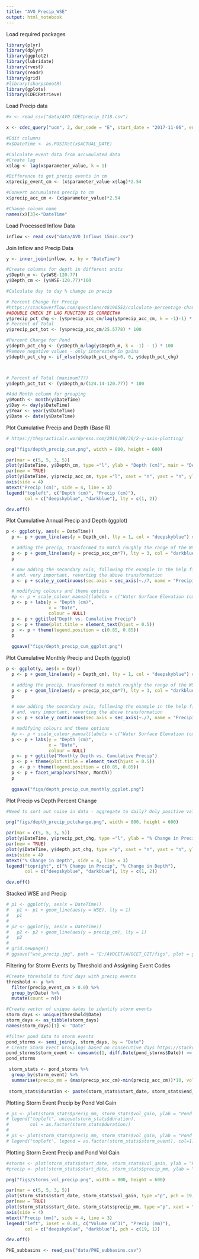 ```yaml
---
title: "AVO_Precip_WSE"
output: html_notebook
---
```


Load required packages
```r
library(plyr)
library(dplyr)
library(ggplot2)
library(lubridate)
library(rvest)
library(readr)
library(grid)
#library(sharpshootR)
library(gplots)
library(CDECRetrieve)
```
Load Precip data 
```r
#x <- read_csv("data/AVO_CDECprecip_1718.csv")

x <- cdec_query("ucm", 2, dur_code = "E", start_date = "2017-11-06", end_date = "2018-07-23")

#Edit columns
#x$DateTime <- as.POSIXct(x$ACTUAL_DATE)

#Calculate event data from accumulated data 
#Create lag 
x$lag <- lag(x$parameter_value, k = 1)

#Difference to get precip events in cm 
x$precip_event_cm <- (x$parameter_value-x$lag)*2.54

#Convert accumulated precip to cm
x$precip_acc_cm <- (x$parameter_value)*2.54

#Change column name
names(x)[3]<-"DateTime"

```


Load Processed Inflow Data
```r
inflow <- read_csv("data/AVO_Inflows_15min.csv")
```
Join Inflow and Precip Data
```r
y <- inner_join(inflow, x, by = "DateTime")

#Create columns for depth in different units
y$Depth_m <- (y$WSE-120.77)
y$Depth_cm <- (y$WSE-120.77)*100

#Calculate day to day % change in precip

# Percent Change for Precip
#https://stackoverflow.com/questions/48196552/calculate-percentage-change-in-r-using-dplyr 
##DOUBLE CHECK IF LAG FUNCTION IS CORRECT##
y$precip_pct_chg <- (y$precip_acc_cm/lag(y$precip_acc_cm, k = -1)-1) * 100
# Percent of Total
y$precip_pct_tot <- (y$precip_acc_cm/25.5778) * 100

#Percent Change for Pond
y$depth_pct_chg <- (y$Depth_m/lag(y$Depth_m, k = -1) - 1) * 100
#Remove negative values - only interested in gains
y$depth_pct_chg <- if_else(y$depth_pct_chg<0, 0, y$depth_pct_chg)



# Percent of Total (maximum???)
y$depth_pct_tot <- (y$Depth_m/(124.14-120.77)) * 100

#Add Month column for grouping 
y$Month <- month(y$DateTime)
y$Day <- day(y$DateTime)
y$Year <- year(y$DateTime)
y$Date <- date(y$DateTime)

```


Plot Cumulative Precip and Depth (Base R)
```r
# https://thepracticalr.wordpress.com/2016/08/30/2-y-axis-plotting/ 

png("figs/depth_precip_cum.png", width = 800, height = 600)

par(mar = c(5, 5, 3, 5))
plot(y$DateTime, y$Depth_cm, type ="l", ylab = "Depth (cm)", main = "Depth vs. Cumulative Precip", xlab = "Date", col = "deepskyblue")
par(new = TRUE)
plot(y$DateTime, y$precip_acc_cm, type ="l", xaxt = "n", yaxt = "n", ylab = "", xlab = "", col = "darkblue", lty = 2)
axis(side = 4)
mtext("Precip (cm)", side = 4, line = 3)
legend("topleft", c("Depth (cm)", "Precip (cm)"),
       col = c("deepskyblue", "darkblue"), lty = c(1, 2))

dev.off()
```
Plot Cumulative Annual Precip and Depth (ggplot)
```r
p <- ggplot(y, aes(x = DateTime))
  p <- p + geom_line(aes(y = Depth_cm), lty = 1, col = "deepskyblue") #+ coord_cartesian(ylim=c(120, 125))

  # adding the precip, transformed to match roughly the range of the WSE
  p <- p + geom_line(aes(y = precip_acc_cm*7), lty = 3, col = "darkblue")
  p

  # now adding the secondary axis, following the example in the help file ?scale_y_continuous
  # and, very important, reverting the above transformation
  p <- p + scale_y_continuous(sec.axis = sec_axis(~./7, name = "Precipitation (cm)"))

  # modifying colours and theme options
  #p <- p + scale_colour_manual(labels = c("Water Surface Elevation (cm)", "Precipitation (cm)"), values = c("blue","red"))
  p <- p + labs(y = "Depth (cm)",
                x = "Date",
                colour = NULL)
  p <- p + ggtitle("Depth vs. Cumulative Precip")
  p <- p + theme(plot.title = element_text(hjust = 0.5))
  p  <- p + theme(legend.position = c(0.85, 0.85))
  p
  
  ggsave("figs/depth_precip_cum_ggplot.png")
```
Plot Cumulative Monthly Precip and Depth (ggplot)
```r
p <- ggplot(y, aes(x = Day))
  p <- p + geom_line(aes(y = Depth_cm), lty = 1, col = "deepskyblue") #+ coord_cartesian(ylim=c(120, 125))

  # adding the precip, transformed to match roughly the range of the WSE
  p <- p + geom_line(aes(y = precip_acc_cm*7), lty = 3, col = "darkblue")
  p

  # now adding the secondary axis, following the example in the help file ?scale_y_continuous
  # and, very important, reverting the above transformation
  p <- p + scale_y_continuous(sec.axis = sec_axis(~./7, name = "Precipitation (cm)"))

  # modifying colours and theme options
  #p <- p + scale_colour_manual(labels = c("Water Surface Elevation (cm)", "Precipitation (cm)"), values = c("blue","red"))
  p <- p + labs(y = "Depth (cm)",
                x = "Date",
                colour = NULL)
  p <- p + ggtitle("Monthly Depth vs. Cumulative Precip")
  p <- p + theme(plot.title = element_text(hjust = 0.5))
  p  <- p + theme(legend.position = c(0.85, 0.85))
  p <- p + facet_wrap(vars(Year, Month))
  p
  
  ggsave("figs/depth_precip_cum_monthly_ggplot.png")
```




Plot Precip vs Depth Percent Change

```r
#Need to sort out noise in data - aggregate to daily? Only positive values for WSE

png("figs/depth_precip_pctchange.png", width = 800, height = 600)

par(mar = c(5, 5, 3, 5))
plot(y$DateTime, y$precip_pct_chg, type ="l", ylab = "% Change in Precip", main = "%Change Precip vs. Depth", xlab = "Date", col = "deepskyblue")
par(new = TRUE)
plot(y$DateTime, y$depth_pct_chg, type ="p", xaxt = "n", yaxt = "n", ylab = "", xlab = "", col = "darkblue", lty = 2)
axis(side = 4)
mtext("% Change in Depth", side = 4, line = 3)
legend("topright", c("% Change in Precip", "% Change in Depth"),
       col = c("deepskyblue", "darkblue"), lty = c(1, 2))

dev.off()
```


Stacked WSE and Precip
```r
# p1 <- ggplot(y, aes(x = DateTime))
#   p1 <- p1 + geom_line(aes(y = WSE), lty = 1) 
#   p1
#   
# p2 <- ggplot(y, aes(x = DateTime))
#   p2 <- p2 + geom_line(aes(y = precip_cm), lty = 1) 
#   p2
# 
# grid.newpage()
# ggsave("wse_precip.jpg", path = "E:/AVOCET/AVOCET_GIT/figs", plot = grid.draw(rbind(ggplotGrob(p1), ggplotGrob(p2), size = "last")))
```


Filtering for Storm Events by Threshold and Assigning Event Codes
```r

#Create threshold to find days with precip events
threshold <- y %>% 
  filter(precip_event_cm > 0.0) %>%
  group_by(Date) %>%
  mutate(count = n())

#Create vector of unique dates to identify storm events 
storm_days <- unique(threshold$Date)
storm_days <- as_tibble(storm_days)
names(storm_days)[1] <- "Date"

#filter pond data to storm events
pond_storms <- semi_join(y, storm_days, by = "Date")
# Create Storm Event Groupings based on consecutive days https://stackoverflow.com/questions/37342412/r-find-dates-consecutive 
pond_storms$storm_event <- cumsum(c(1, diff.Date(pond_storms$Date)) >= 3)
pond_storms

 storm_stats <- pond_storms %>% 
  group_by(storm_event) %>% 
  summarise(precip_mm = (max(precip_acc_cm)-min(precip_acc_cm))*10, vol_gain = (max(VOLUME)-min(VOLUME)), start_date = min(Date), end_date = max(Date))
 
 storm_stats$duration <- paste(storm_stats$start_date, storm_stats$end_date, sep = "-")
```


Plotting Storm Event Precip by Pond Vol Gain
```r
# ps <- plot(storm_stats$precip_mm, storm_stats$vol_gain, ylab = "Pond Volume Gain m^3", main = "Storm Events vs. Pond Volume", xlab = "Precip (mm)", col = as.factor(storm_stats$duration))
# legend("topleft", unique(storm_stats$duration),
#        col = as.factor(storm_stats$duration))
# 
# ps <- plot(storm_stats$precip_mm, storm_stats$vol_gain, ylab = "Pond Volume Gain m^3", main = "Storm Events vs. Pond Volume", xlab = "Precip (mm)", col = as.factor(storm_stats$storm_event))
# legend("topleft", legend = as.factor(storm_stats$storm_event), col=1:length(storm_stats$storm_event), pch = storm_stats$storm_event, ncol = 3)


```
Plotting Storm Event Precip and Pond Vol Gain
```r
#storms <- plot(storm_stats$start_date, storm_stats$vol_gain, ylab = "Pond Volume Gain m^3", main = "Storm Events vs. Pond Volume", xlab = "Date")
#precip <- plot(storm_stats$start_date, storm_stats$precip_mm, ylab = "Precip (mm)", main = "Storm Events vs. Pond Volume", xlab = "Date")

png("figs/storms_vol_precip.png", width = 800, height = 600)

par(mar = c(5, 5, 3, 5))
plot(storm_stats$start_date, storm_stats$vol_gain, type ="p", pch = 19, ylab = "Volume (m^3)", main = "Storm Events vs. Pond Volume", xlab = "Date", col = "deepskyblue")
par(new = TRUE)
plot(storm_stats$start_date, storm_stats$precip_mm, type ="p", xaxt = "n", yaxt = "n", ylab = "", xlab = "", col = "darkblue", lty = 2)
axis(side = 4)
mtext("Precip (mm)", side = 4, line = 3)
legend("left", inset = 0.01, c("Volume (m^3)", "Precip (mm)"),
       col = c("deepskyblue", "darkblue"), pch = c(19, 1))

dev.off()
```


```r
PHE_subbasins <- read_csv("data/PHE_subbasins.csv") 
```

